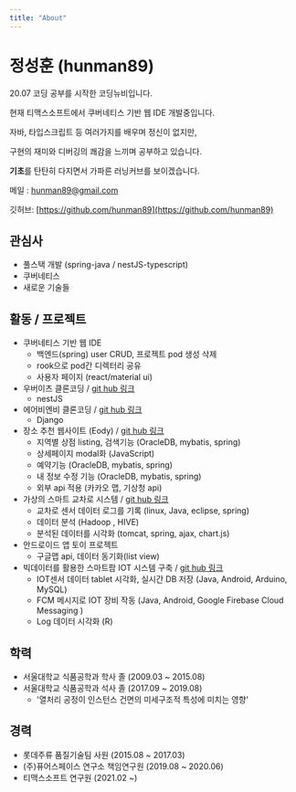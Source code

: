 ```yaml
---
title: "About"
---
```


# 정성훈 (hunman89)

​20.07 코딩 공부를 시작한 코딩뉴비입니다.

​현재 티맥스소프트에서 쿠버네티스 기반 웹 IDE 개발중입니다.

자바, 타입스크립트 등 여러가지를 배우며 정신이 없지만,

구현의 재미와 디버깅의 쾌감을 느끼며 공부하고 있습니다.

​**기초**를 탄탄히 다지면서 가파른 러닝커브를 보이겠습니다.

메일 : hunman89@gmail.com

깃허브: [https://github.com/hunman89](https://github.com/hunman89)

## 관심사

- 풀스택 개발 (spring-java / nestJS-typescript)
- 쿠버네티스
- 새로운 기술들

## 활동 / 프로젝트

- 쿠버네티스 기반 웹 IDE
  - 백엔드(spring) user CRUD, 프로젝트 pod 생성 삭제
  - rook으로 pod간 디렉터리 공유
  - 사용자 페이지 (react/material ui)
- 우버이츠 클론코딩 / [git hub 링크](https://github.com/hunman89/nuber-eats-backend)
  - nestJS
- 에어비엔비 클론코딩 / [git hub 링크](https://github.com/hunman89/airbnb-clone)
  - Django
- 장소 추천 웹사이트 (Eody) / [git hub 링크](https://github.com/socialDe/Eody)
  - 지역별 상점 listing, 검색기능 (OracleDB, mybatis, spring)
  - 상세페이지 modal화 (JavaScript)
  - 예약기능 (OracleDB, mybatis, spring)
  - 내 정보 수정 기능 (OracleDB, mybatis, spring)
  - 외부 api 적용 (카카오 맵, 기상청 api)
- 가상의 스마트 교차로 시스템 / [git hub 링크](https://github.com/hunman89/smartcross-bigdata)
  - 교차로 센서 데이터 로그를 기록 (linux, Java, eclipse, spring)
  - 데이터 분석 (Hadoop , HIVE)
  - 분석된 데이터를 시각화 (tomcat, spring, ajax, chart.js)
- 안드로이드 앱 토이 프로젝트
  - 구글맵 api, 데이터 동기화(list view)
- 빅데이터를 활용한 스마트팜 IOT 시스템 구축 / [git hub 링크](https://github.com/multicampus-3rdparty)
  - IOT센서 데이터 tablet 시각화, 실시간 DB 저장 (Java, Android, Arduino, MySQL)
  - FCM 메시지로 IOT 장비 작동 (Java, Android, Google Firebase Cloud Messaging )
  - Log 데이터 시각화 (R)

## 학력

- 서울대학교 식품공학과 학사 졸 (2009.03 ~ 2015.08)
- 서울대학교 식품공학과 석사 졸 (2017.09 ~ 2019.08)
  - '열처리 공정이 인스턴스 건면의 미세구조적 특성에 미치는 영향'

## 경력

- 롯데주류 품질기술팀 사원 (2015.08 ~ 2017.03)
- (주)퓨어스페이스 연구소 책임연구원 (2019.08 ~ 2020.06)
- 티맥스소프트 연구원 (2021.02 ~)
